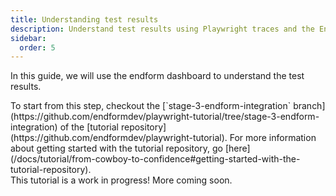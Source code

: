 ```yaml
---
title: Understanding test results
description: Understand test results using Playwright traces and the Endform dashboard.
sidebar:
  order: 5
---
```



In this guide, we will use the endform dashboard to understand the test results.

<Aside>
To start from this step, checkout the [`stage-3-endform-integration` branch](https://github.com/endformdev/playwright-tutorial/tree/stage-3-endform-integration) of the [tutorial repository](https://github.com/endformdev/playwright-tutorial).
For more information about getting started with the tutorial repository, go [here](/docs/tutorial/from-cowboy-to-confidence#getting-started-with-the-tutorial-repository).
</Aside>

<Aside type="caution">
This tutorial is a work in progress! More coming soon.
</Aside>
